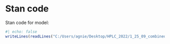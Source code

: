 # Stan code 

Stan code for model:
```r
#| echo: false
writeLines(readLines("C:/Users/agnie/Desktop/HPLC_2022/1_25_09_combined/01_04_10/TASK/hplc-gra-redsum_qsrr_04_10.stan"))
```

